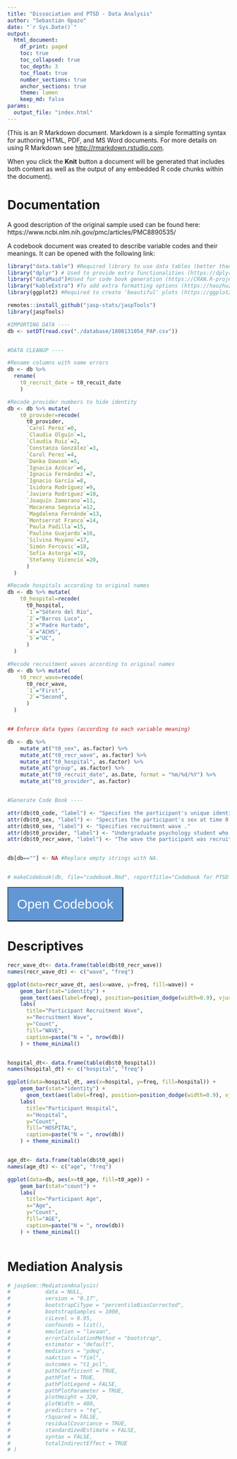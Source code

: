 ```yaml
---
title: "Dissociation and PTSD - Data Analysis"
author: "Sebastián Opazo"
date: "`r Sys.Date()`"
output:
  html_document:
    df_print: paged
    toc: true
    toc_collapsed: true
    toc_depth: 3
    toc_float: true 
    number_sections: true
    anchor_sections: true
    theme: lumen
    keep_md: false
params:
  output_file: "index.html"
---
```

(This is an R Markdown document. Markdown is a simple formatting syntax for authoring HTML, PDF, and MS Word documents. For more details on using R Markdown see <http://rmarkdown.rstudio.com>.

When you click the **Knit** button a document will be generated that includes both content as well as the output of any embedded R code chunks within the document).


# Documentation

A good description of the original sample used can be found here: https://www.ncbi.nlm.nih.gov/pmc/articles/PMC8890535/

A codebook document was created to describe variable codes and their meanings. It can be opened with the following link:


```r

library("data.table") #Required library to use data tables (better than data frames apparently, see https://www.analyticsvidhya.com/blog/2016/05/data-table-data-frame-work-large-data-sets/)
library("dplyr") # Used to provide extra functionalities (https://dplyr.tidyverse.org/)
library("dataMaid")#Used for code book generation (https://CRAN.R-project.org/package=dataMaid)
library("kableExtra") #To add extra formatting options (https://haozhu233.github.io/kableExtra/)
library(ggplot2) #Required to create 'beautiful' plots (https://ggplot2.tidyverse.org/)

remotes::install_github("jasp-stats/jaspTools")
library(jaspTools)

#IMPORTING DATA ----
db <- setDT(read.csv("./database/1808131054_PAP.csv"))


#DATA CLEANUP ----

#Rename columns with name errors
db <- db %>% 
  rename(
    t0_recruit_date = t0_recuit_date
    )

#Recode provider numbers to hide identity
db <- db %>% mutate(
    t0_provider=recode(
      t0_provider,
      `Carol Perez`=0,
      `Claudia Olguín`=1,
      `Claudia Ruiz`=2,
      `Constanza González`=3,
      `Carol Perez`=4,
      `Danka Dawson`=5,
      `Ignacia Azócar`=6,
      `Ignacia Fernández`=7,
      `Ignacio García`=8,
      `Isidora Rodríguez`=9,
      `Javiera Rodríguez`=10,
      `Joaquín Zamorano`=11,
      `Macarena Segovia`=12,
      `Magdalena Fernánde`=13,
      `Montserrat Franco`=14,
      `Paula Padilla`=15,
      `Paulina Guajardo`=16,
      `Silvina Moyano`=17,
      `Simón Fercovic`=18,
      `Sofía Astorga`=19,
      `Stefanny Vicencio`=20,
      )
  )

#Recode hospitals according to original names
db <- db %>% mutate(
    t0_hospital=recode(
      t0_hospital,
      `1`="Sótero del Río",
      `2`="Barros Luco",
      `3`="Padre Hurtado",
      `4`="ACHS",
      `5`="UC",
      )
  )

#Recode recruitment waves according to original names
db <- db %>% mutate(
    t0_recr_wave=recode(
      t0_recr_wave,
      `1`="First",
      `2`="Second",
      )
  )


## Enforce data types (according to each variable meaning)

db <- db %>% 
    mutate_at("t0_sex", as.factor) %>%
    mutate_at("t0_recr_wave", as.factor) %>%
    mutate_at("t0_hospital", as.factor) %>%
    mutate_at("group", as.factor) %>%
    mutate_at("t0_recruit_date", as.Date, format = "%m/%d/%Y") %>%
    mutate_at("t0_provider", as.factor)


#Generate Code Book ----

attr(db$t0_code, "label") <- "Specifies the participant's unique identifier."
attr(db$t0_sex, "label") <- "Specifies the participant's sex at time 0."
attr(db$t0_sex, "label") <- "Specifies recruitment wave ."
attr(db$t0_provider, "label") <- "Undergraduate psychology student who provided the participant's PFA-ABCDE intervention."
attr(db$t0_recr_wave, "label") <- "The wave the participant was recruited (two different points in time)."


db[db==""] <- NA #Replace empty strings with NA.


# makeCodebook(db, file="codebook.Rmd", reportTitle="Codebook for PTSD Dissociation data", replace=TRUE, quiet=TRUE, openResult=FALSE)

```
<button style="background-color: #6197d5; padding: 20px; color: white; font-size: 30px;" onclick="window.open('codebook.html')">Open Codebook</button>

# Descriptives

```r

recr_wave_dt<- data.frame(table(db$t0_recr_wave))
names(recr_wave_dt) <- c("wave", "freq")

ggplot(data=recr_wave_dt, aes(x=wave, y=freq, fill=wave)) +
    geom_bar(stat="identity") +
    geom_text(aes(label=freq), position=position_dodge(width=0.9), vjust=-0.25) +
    labs(
      title="Participant Recruitment Wave",
      x="Recruitment Wave",
      y="Count",
      fill="WAVE",
      caption=paste("N = ", nrow(db))
    ) + theme_minimal()


hospital_dt<- data.frame(table(db$t0_hospital))
names(hospital_dt) <- c("hospital", "freq")

ggplot(data=hospital_dt, aes(x=hospital, y=freq, fill=hospital)) +
    geom_bar(stat="identity") +
      geom_text(aes(label=freq), position=position_dodge(width=0.9), vjust=-0.25) +
    labs(
      title="Participant Hospital",
      x="Hospital",
      y="Count",
      fill="HOSPITAL",
      caption=paste("N = ", nrow(db))
    ) + theme_minimal()


age_dt<- data.frame(table(db$t0_age))
names(age_dt) <- c("age", "freq")

ggplot(data=db, aes(x=t0_age, fill=t0_age)) +
    geom_bar(stat="count") +
    labs(
      title="Participant Age",
      x="Age",
      y="Count",
      fill="AGE",
      caption=paste("N = ", nrow(db))
    ) + theme_minimal()



```

# Mediation Analysis

```r

# jaspSem::MediationAnalysis(
#           data = NULL,
#           version = "0.17",
#           bootstrapCiType = "percentileBiasCorrected",
#           bootstrapSamples = 1000,
#           ciLevel = 0.95,
#           confounds = list(),
#           emulation = "lavaan",
#           errorCalculationMethod = "bootstrap",
#           estimator = "default",
#           mediators = "pdeq",
#           naAction = "fiml",
#           outcomes = "t1_pcl",
#           pathCoefficient = TRUE,
#           pathPlot = TRUE,
#           pathPlotLegend = FALSE,
#           pathPlotParameter = TRUE,
#           plotHeight = 320,
#           plotWidth = 480,
#           predictors = "tq",
#           rSquared = FALSE,
#           residualCovariance = TRUE,
#           standardizedEstimate = FALSE,
#           syntax = FALSE,
#           totalIndirectEffect = TRUE
# )

```
